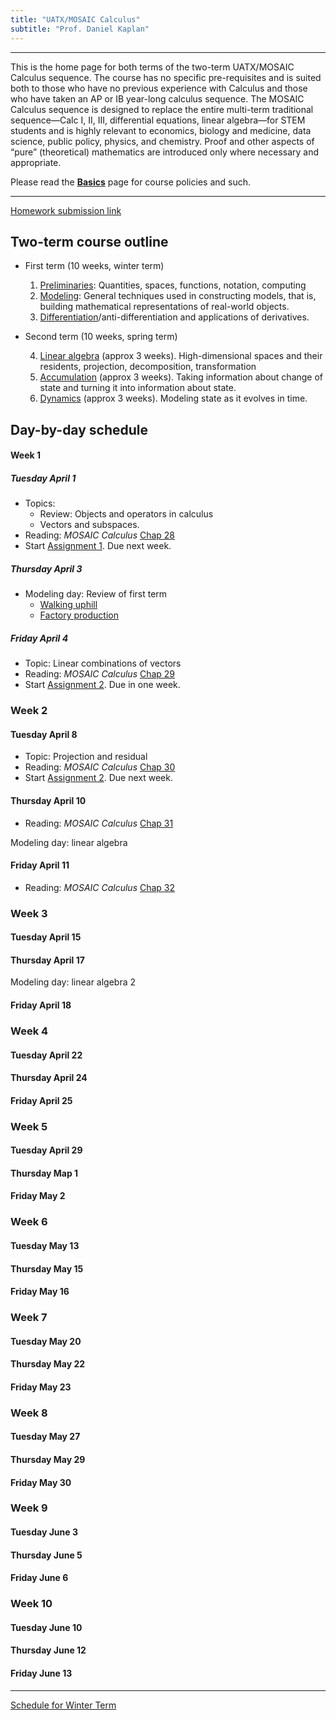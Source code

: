```yaml
---
title: "UATX/MOSAIC Calculus"
subtitle: "Prof. Daniel Kaplan"
---
```




------

This is the home page for both terms of the two-term UATX/MOSAIC Calculus sequence. The course has no specific pre-requisites and is suited both to those who have no previous experience with Calculus and those who have taken an AP or IB year-long calculus sequence. The MOSAIC Calculus sequence is designed to replace the entire multi-term traditional sequence---Calc I, II, III, differential equations, linear algebra---for STEM students and is highly relevant to economics, biology and medicine, data science, public policy, physics, and chemistry. Proof and other aspects of "pure" (theoretical) mathematics are introduced only where necessary and appropriate.

Please read the [**Basics**](basics.html) page for course policies and such. 

------

[Homework submission link](https://docs.google.com/forms/d/e/1FAIpQLSdvTVopfAxoEUcmXzi7CH6YoTpUzEwy2B3mtLmrgWptfIckVA/viewform?usp=dialog target="_blank")

## Two-term course outline

* First term (10 weeks, winter term)

    1. [Preliminaries](https://www.mosaic-web.org/MOSAIC-Calculus/Textbook/preliminaries-part.html): Quantities, spaces, functions, notation, computing
    2. [Modeling](https://www.mosaic-web.org/MOSAIC-Calculus/Textbook/modeling-part.html): General techniques used in constructing models, that is, building mathematical representations of real-world objects.
    3. [Differentiation](https://www.mosaic-web.org/MOSAIC-Calculus/Textbook/differentiation-part.html)/anti-differentiation and applications of derivatives.

* Second term (10 weeks, spring term)

    4. [Linear algebra](https://www.mosaic-web.org/MOSAIC-Calculus/Textbook/linear-combinations-part.html) (approx 3 weeks). High-dimensional spaces and their residents, projection, decomposition, transformation
    5. [Accumulation](https://www.mosaic-web.org/MOSAIC-Calculus/Textbook/accumulation-part.html) (approx 3 weeks). Taking information about change of state and turning it into information about state.
    6. [Dynamics](https://www.mosaic-web.org/MOSAIC-Calculus/Textbook/dynamics-part.html) (approx 3 weeks). Modeling state as it evolves in time.
    




## Day-by-day schedule

#### Week 1 {.unnumbered}

##### Tuesday April 1

- Topics: 
    * Review: Objects and operators in calculus
    * Vectors and subspaces.
- Reading: *MOSAIC Calculus* [Chap 28 ](https://www.mosaic-web.org/MOSAIC-Calculus/Textbook/Linear-combinations/28-Vectors.html) 
- Start [Assignment 1](./assignments/Day-31/index-assignment-31.html). Due next week.

##### Thursday April 3

- Modeling day: Review of first term 
    * [Walking uphill](projects/Walking-uphill/)
    * [Factory production](projects/Cobb-Douglas)

##### Friday April 4

- Topic: Linear combinations of vectors
- Reading: *MOSAIC Calculus* [Chap 29 ](https://www.mosaic-web.org/MOSAIC-Calculus/Textbook/Linear-combinations/29-linear-combinations.html) 
- Start [Assignment 2](./assignments/Day-34/index-assignment-34.html). Due in one week.


### Week 2  {.unnumbered}

#### Tuesday April 8

- Topic: Projection and residual
- Reading: *MOSAIC Calculus* [Chap 30](https://www.mosaic-web.org/MOSAIC-Calculus/Textbook/Linear-combinations/30-projection.html)
- Start [Assignment 2](./assignments/Day-34/index-assignment-34.html). Due next week.

#### Thursday April 10

- Reading: *MOSAIC Calculus* [Chap 31](https://www.mosaic-web.org/MOSAIC-Calculus/Textbook/Linear-combinations/31-target-problem.html)

Modeling day: linear algebra

#### Friday April 11

- Reading: *MOSAIC Calculus* [Chap 32](https://www.mosaic-web.org/MOSAIC-Calculus/Textbook/Linear-combinations/32-stat-modeling.html)

### Week 3  {.unnumbered}

#### Tuesday April 15



#### Thursday April 17

Modeling day: linear algebra 2

#### Friday April 18

### Week 4  {.unnumbered}

#### Tuesday April 22


#### Thursday April 24


#### Friday April 25

### Week 5  {.unnumbered}

#### Tuesday April 29


#### Thursday Map 1


#### Friday May 2

### Week 6  {.unnumbered}

#### Tuesday May 13


#### Thursday May 15


#### Friday May 16

### Week 7 {.unnumbered}

#### Tuesday May 20


#### Thursday May 22


#### Friday May 23

### Week 8 {.unnumbered}

#### Tuesday May 27


#### Thursday May 29


#### Friday May 30

### Week 9 {.unnumbered}

#### Tuesday June 3


#### Thursday June 5


#### Friday June 6

### Week 10 {.unnumbered}

#### Tuesday June 10

#### Thursday June 12

#### Friday June 13





-------

[Schedule for Winter Term](winter-term.html)




<!-- THIS IS PAST STUFF. YOU SHOULD BE EDITING ABOVE THIS LINE -->

